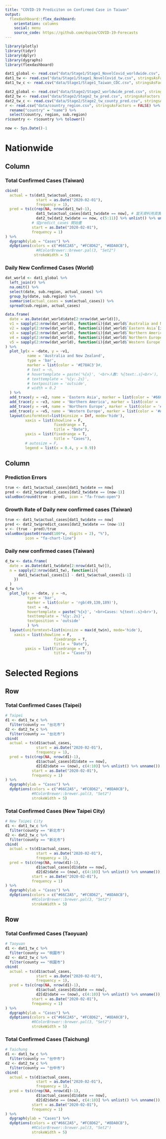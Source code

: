 ```yaml
---
title: "COVID-19 Prediciton on Confirmed Case in Taiwan"
output: 
  flexdashboard::flex_dashboard:
    orientation: columns
    social: menu
    source_code: https://github.com/dspim/COVID-19-Forecasts
---
```

  
```r
library(plotly)
library(tidyr)
library(dplyr)
library(dygraphs)
library(flexdashboard)

dat1_global <- read.csv("data/Stage1/Stage1_NovelCovid_worldwide.csv", stringsAsFactors = FALSE) 
dat1_tw <- read.csv("data/Stage1/Stage1_NovelCovid_tw.csv", stringsAsFactors = FALSE) 
dat1_tw_c <- read.csv("data/Stage1/Stage1_Taiwan_CDC.csv", stringsAsFactors = FALSE)

dat2_global <- read.csv("data/Stage2/Stage2_worldwide_pred.csv", stringsAsFactors = FALSE) 
dat2_tw <- read.csv("data/Stage2/Stage2_tw_pred.csv", stringsAsFactors = FALSE) 
dat2_tw_c <- read.csv("data/Stage2/Stage2_tw_county_pred.csv", stringsAsFactors = FALSE) 
r <- read.csv("data/country_region.csv", stringsAsFactors = FALSE) %>% 
  rename("country" = "name") %>% 
  select(country, region, sub.region)
r$country <- r$country %>% tolower()

now <- Sys.Date()-1
```

Nationwide
=====================================  

Column {data-width=600}
-----------------------------------------------------------------

### Total Confirmed Cases (Taiwan)

```r
cbind(
  actual = ts(dat1_tw$actual_cases,
              start = as.Date("2020-02-01"),
              frequency = 1),
  pred = ts(c(rep(NA, nrow(dat1_tw)-1), 
              dat1_tw$actual_cases[dat1_tw$date == now], # 當天資料用真實值
              dat2_tw[dat2_tw$date == now, c(5:11)] %>% unlist() %>% unname()), 
            # 從predict_cases 開始畫
            start = as.Date("2020-02-01"),
            frequency = 1)
) %>%
  dygraph(ylab = "Cases") %>% 
  dyOptions(colors = c("#66C2A5", "#FC8D62", "#8DA0CB"),
              #RColorBrewer::brewer.pal(3, "Set2")
             strokeWidth = 5)
```

### Daily New Confirmed Cases (World)

```r
dat_world <- dat1_global %>% 
  left_join(r) %>% 
  na.omit() %>% 
  select(date, sub.region, actual_cases) %>% 
  group_by(date, sub.region) %>% 
  summarise(actual_cases = sum(actual_cases)) %>% 
  spread(sub.region, actual_cases) 

data.frame(
  date = as.Date(dat_world$date[2:nrow(dat_world)]),
  v1 = sapply(2:nrow(dat_world), function(i){dat_world$`Australia and New Zealand`[i] - dat_world$`Australia and New Zealand`[i-1]}),
  v2 = sapply(2:nrow(dat_world), function(i){dat_world$`Eastern Asia`[i] - dat_world$`Eastern Asia`[i-1]}),
  v3 = sapply(2:nrow(dat_world), function(i){dat_world$`Northern America`[i] - dat_world$`Northern America`[i-1]}),
  v4 = sapply(2:nrow(dat_world), function(i){dat_world$`Northern Europe`[i] - dat_world$`Northern Europe`[i-1]}),
  v5 = sapply(2:nrow(dat_world), function(i){dat_world$`Western Europe`[i] - dat_world$`Western Europe`[i-1]})
) %>% 
  plot_ly(x = ~date, y = ~v1,
          name = 'Australia and New Zealand',
          type = 'bar', 
          marker = list(color = '#E78AC3')#,
          # text = ~n, 
          # hovertemplate = paste('%{x}', '<br>人數: %{text:.s}<br>'),
          # texttemplate = '%{y:.2s}',
          # textposition = 'outside', 
          # width = 0.2
  ) %>% 
  add_trace(y = ~v2, name = 'Eastern Asia', marker = list(color = '#66C2A5')) %>% 
  add_trace(y = ~v3, name = 'Northern America', marker = list(color = '#FC8D62')) %>% 
  add_trace(y = ~v4, name = 'Northern Europe', marker = list(color = '#8DA0CB')) %>% 
  add_trace(y = ~v5, name = 'Western Europe', marker = list(color = '#A6D854')) %>% 
  layout(uniformtext=list(minsize = Inf, mode='hide'),
         xaxis = list(showline = F,
                      fixedrange = T, 
                      title = "Date"),
         yaxis = list(fixedrange = T, 
                      title = "Cases"),
         # autosize = F,
         legend = list(x = 0.4, y = 0.9))
```


Column {data-width=400}
-----------------------------------------------------------------

### Prediction Errors

```r
true <- dat1_tw$actual_cases[dat1_tw$date == now]
pred <- dat2_tw$predict_cases[dat2_tw$date == (now-1)]
valueBox(round(true - pred), icon = "fa-frown-open")
```

### Growth Rate of Daily new confirmed cases (Taiwan)

```r
true <- dat1_tw$actual_cases[dat1_tw$date == now]
pred <- dat2_tw$predict_cases[dat2_tw$date == (now-1)]
v <- (true - pred)/true
valueBox(paste0(round(100*v, digits = 2), "%"), 
         icon = "fa-chart-line")
```


### Daily new confirmed cases (Taiwan)

```r
d_tw <- data.frame(
  date = as.Date(dat1_tw$date[2:nrow(dat1_tw)]),
  n = sapply(2:nrow(dat1_tw), function(i){
      dat1_tw$actual_cases[i] - dat1_tw$actual_cases[i-1]
    }) 
  ) 
d_tw %>% 
  plot_ly(x = ~date, y = ~n,
          type = 'bar', 
          marker = list(color = 'rgb(49,130,189)'),
          text = ~n, 
          hovertemplate = paste('%{x}', '<br>Cases: %{text:.s}<br>'),
          texttemplate = '%{y:.2s}',
          textposition = 'outside'
          ) %>% 
  layout(uniformtext=list(minsize = max(d_tw$n), mode='hide'),
    xaxis = list(showline = F,
                      fixedrange = T, 
                      title = "Date"),
         yaxis = list(fixedrange = T, 
                      title = "Cases")) 
```

Selected Regions {data-orientation=rows}
=====================================  

Row
-------------------------------------
    
### Total Confirmed Cases (Taipei)
    
```r
# Taipei
d1 <- dat1_tw_c %>% 
  filter(county == "台北市")
d2 <- dat2_tw_c %>% 
  filter(county == "台北市")
cbind(
  actual = ts(d1$actual_cases,
              start = as.Date("2020-02-01"),
              frequency = 1),
  pred = ts(c(rep(NA, nrow(d1)-1), 
              d1$actual_cases[d1$date == now],
              d2[d2$date == (now), c(4:10)] %>% unlist() %>% unname()),
            start = as.Date("2020-02-01"),
            frequency = 1)
) %>%
  dygraph(ylab = "Cases") %>% 
  dyOptions(colors = c("#66C2A5", "#FC8D62", "#8DA0CB"),
            #RColorBrewer::brewer.pal(3, "Set2")
            strokeWidth = 5)  
```
 
### Total Confirmed Cases (New Taipei City)
    
```r
# New Taipei City
d1 <- dat1_tw_c %>% 
  filter(county == "新北市")
d2 <- dat2_tw_c %>% 
  filter(county == "新北市")
cbind(
  actual = ts(d1$actual_cases,
              start = as.Date("2020-02-01"),
              frequency = 1),
  pred = ts(c(rep(NA, nrow(d1)-1), 
              d1$actual_cases[d1$date == now],
              d2[d2$date == (now), c(4:10)] %>% unlist() %>% unname()),
            start = as.Date("2020-02-01"),
            frequency = 1)
) %>%
  dygraph(ylab = "Cases") %>% 
  dyOptions(colors = c("#66C2A5", "#FC8D62", "#8DA0CB"),
            #RColorBrewer::brewer.pal(3, "Set2")
            strokeWidth = 5)  
``` 

Row
-------------------------------------
    
### Total Confirmed Cases (Taoyuan)
    
```r
# Taoyuan
d1 <- dat1_tw_c %>% 
  filter(county == "桃園市")
d2 <- dat2_tw_c %>% 
  filter(county == "桃園市")
cbind(
  actual = ts(d1$actual_cases,
              start = as.Date("2020-02-01"),
              frequency = 1),
  pred = ts(c(rep(NA, nrow(d1)-1), 
              d1$actual_cases[d1$date == now],
              d2[d2$date == (now), c(4:10)] %>% unlist() %>% unname()),
            start = as.Date("2020-02-01"),
            frequency = 1)
) %>%
  dygraph(ylab = "Cases") %>% 
  dyOptions(colors = c("#66C2A5", "#FC8D62", "#8DA0CB"),
            #RColorBrewer::brewer.pal(3, "Set2")
            strokeWidth = 5)  
```
    
### Total Confirmed Cases (Taichung)

```r
# Taichung
d1 <- dat1_tw_c %>% 
  filter(county == "台中市")
d2 <- dat2_tw_c %>% 
  filter(county == "台中市")
cbind(
  actual = ts(d1$actual_cases,
              start = as.Date("2020-02-01"),
              frequency = 1),
  pred = ts(c(rep(NA, nrow(d1)-1), 
              d1$actual_cases[d1$date == now],
              d2[d2$date == (now), c(4:10)] %>% unlist() %>% unname()),
            start = as.Date("2020-02-01"),
            frequency = 1)
) %>%
  dygraph(ylab = "Cases") %>% 
  dyOptions(colors = c("#66C2A5", "#FC8D62", "#8DA0CB"),
            #RColorBrewer::brewer.pal(3, "Set2")
            strokeWidth = 5)  
```

